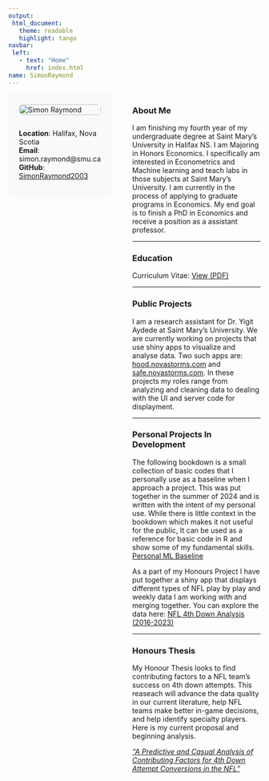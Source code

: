 ```yaml
---
output: 
 html_document:
   theme: readable
   highlight: tango
navbar:
 left:
   - text: "Home"
     href: index.html
name: SimonRaymond
---
```


<style>
.main-container {
 max-width: 1400px !important;
 margin-left: auto;
 margin-right: auto;
 padding: 1em;
}
.custom-container {
 display: grid;
 grid-template-columns: 3fr 7fr;
 gap: 2em;
 width: 100%;
}
.side-panel {
 background-color: #f8f9fa;
 padding: 1.5em;
 border-radius: 8px;
 position: sticky;
 top: 2em;
 height: fit-content;
 margin-left: 0;
}
.profile-img {
 width: 100%;
 border-radius: 8px;
 margin-bottom: 1em;
}
.main-content {
 padding-left: 1em;
}
.contact-info {
 margin-top: 1em;
}
</style>

<div class="custom-container">
<div class="side-panel">
<img src="Photo.jpeg" alt="Simon Raymond" class="profile-img">
<div class="contact-info">
**Location**: Halifax, Nova Scotia  
**Email**: simon.raymond@smu.ca  
**GitHub**: [SimonRaymond2003](https://github.com/SimonRaymond2003)
</div>
</div>
<div class="main-content">

### About Me
I am finishing my fourth year of my undergraduate degree at Saint Mary's University in Halifax NS. I am Majoring in Honors Economics. I specifically am interested in Econometrics and Machine learning and teach labs in those subjects at Saint Mary's University. I am currently in the process of applying to graduate programs in Economics. My end goal is to finish a PhD in Economics and receive a position as a assistant professor.

------------------

### Education
Curriculum Vitae: [View (PDF)](SimonRaymond_CV.pdf)

------------------

### Public Projects
I am a research assistant for Dr. Yigit Aydede at Saint Mary's University. We are currently working on projects that use shiny apps to visualize and analyse data. Two such apps are: [hood.novastorms.com](https://hood.novastorms.com/) and [safe.novastorms.com](https://safe.novastorms.com/). In these projects my roles range from analyzing and cleaning data to dealing with the UI and server code for displayment.

------------------

### Personal Projects In Development
The following bookdown is a small collection of basic codes that I personally use as a baseline when I approach a project. This was put together in the summer of 2024 and is written with the intent of my personal use. While there is little context in the bookdown which makes it not useful for the public, It can be used as a reference for basic code in R and show some of my fundamental skills. [Personal ML Baseline](https://simonraymond2003.github.io/MachineLearning/)


As a part of my Honours Project I have put together a shiny app that displays different types of NFL play by play and weekly data I am working with and merging together. You can explore the data here: [NFL 4th Down Analysis (2016-2023)](https://jzmtko-yigit-aydede.shinyapps.io/NFL_4th_Down_App/)

------------------

### Honours Thesis
My Honour Thesis looks to find contributing factors to a NFL team's success on 4th down attempts. This reaseach will advance the data quality in our current literature, help NFL teams make better in-game decisions, and help identify specialty players. Here is my current proposal and beginning analysis.  

[*"A Predictive and Casual Analysis of Contributing Factors for 4th Down Attempt Conversions in the NFL"*](Proposal_v1.pdf)

</div>
</div>